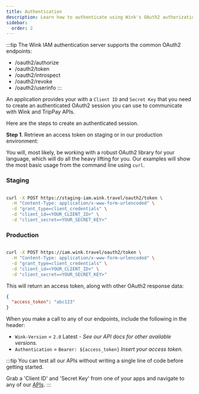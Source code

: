 ```yaml
---
title: Authentication
description: Learn how to authenticate using Wink's OAuth2 authorization server.
sidebar:
  order: 2
---
```


:::tip
The Wink IAM authentication server supports the common OAuth2 endpoints:

- /oauth2/authorize
- /oauth2/token
- /oauth2/introspect
- /oauth2/revoke
- /oauth2/userinfo
:::

An application provides your with a `Client ID` and `Secret Key` that you need to create an authenticated OAuth2 session you can use to communicate with Wink and TripPay APIs.

Here are the steps to create an authenticated session.

**Step 1**. Retrieve an access token on staging or in our production environment:

You will, most likely, be working with a robust OAuth2 library for your language, which will do all the heavy lifting for you.
Our examples will show the most basic usage from the command line using `curl`.

### Staging

```bash

curl -X POST https://staging-iam.wink.travel/oauth2/token \
  -H "Content-Type: application/x-www-form-urlencoded" \
  -d "grant_type=client_credentials" \
  -d "client_id=<YOUR_CLIENT_ID>" \
  -d "client_secret=<YOUR_SECRET_KEY>"

```

### Production

```bash

curl -X POST https://iam.wink.travel/oauth2/token \
  -H "Content-Type: application/x-www-form-urlencoded" \
  -d "grant_type=client_credentials" \
  -d "client_id=<YOUR_CLIENT_ID>" \
  -d "client_secret=<YOUR_SECRET_KEY>"

```

This will return an access token, along with other OAuth2 response data:

```json
{
  "access_token": "abc123"
}
```

When you make a call to any of our endpoints, include the following in the header:

- `Wink-Version` = `2.0` Latest - *See our API docs for other available versions.*
- `Authentication` = `Bearer: ${access_token}` *Insert your access token.*

:::tip
You can test all our APIs without writing a single line of code before getting started.

Grab a 'Client ID' and 'Secret Key' from one of your apps and navigate to any of our [APIs](/developers/apis).
:::
